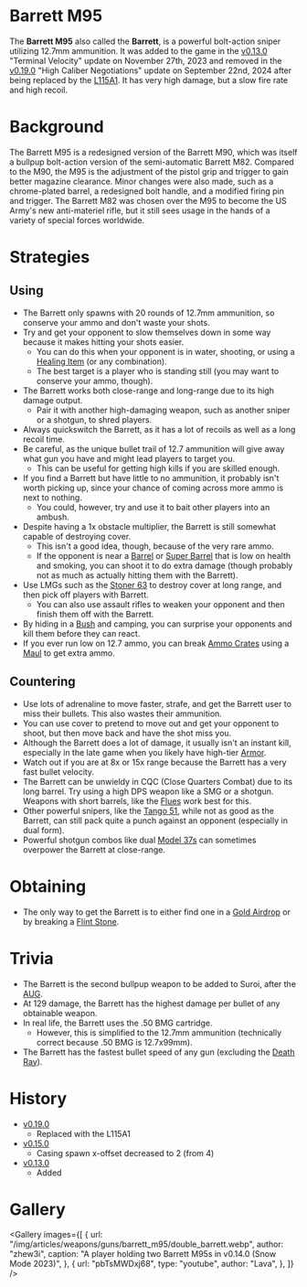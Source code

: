 
# Barrett M95

The **Barrett M95** also called the **Barrett**, is a powerful bolt-action sniper utilizing 12.7mm ammunition. It was added to the game in the [v0.13.0](https://github.com/HasangerGames/suroi/releases/tag/v0.13.0) "Terminal Velocity" update on November 27th, 2023 and removed in the [v0.19.0](https://github.com/HasangerGames/suroi/releases/tag/v0.19.0) "High Caliber Negotiations" update on September 22nd, 2024 after being replaced by the [L115A1](/weapons/guns/l115a1). It has very high damage, but a slow fire rate and high recoil.

# Background

The Barrett M95 is a redesigned version of the Barrett M90, which was itself a bullpup bolt-action version of the semi-automatic Barrett M82. Compared to the M90, the M95 is the adjustment of the pistol grip and trigger to gain better magazine clearance. Minor changes were also made, such as a chrome-plated barrel, a redesigned bolt handle, and a modified firing pin and trigger. The Barrett M82 was chosen over the M95 to become the US Army's new anti-materiel rifle, but it still sees usage in the hands of a variety of special forces worldwide.

# Strategies

## Using

- The Barrett only spawns with 20 rounds of 12.7mm ammunition, so conserve your ammo and don't waste your shots.
- Try and get your opponent to slow themselves down in some way because it makes hitting your shots easier.
  - You can do this when your opponent is in water, shooting, or using a [Healing Item](/healing) (or any combination).
  - The best target is a player who is standing still (you may want to conserve your ammo, though).
- The Barrett works both close-range and long-range due to its high damage output.
  - Pair it with another high-damaging weapon, such as another sniper or a shotgun, to shred players.
- Always quickswitch the Barrett, as it has a lot of recoils as well as a long recoil time.
- Be careful, as the unique bullet trail of 12.7 ammunition will give away what gun you have and might lead players to target you.
  - This can be useful for getting high kills if you are skilled enough.
- If you find a Barrett but have little to no ammunition, it probably isn't worth picking up, since your chance of coming across more ammo is next to nothing.
  - You could, however, try and use it to bait other players into an ambush.
- Despite having a 1x obstacle multiplier, the Barrett is still somewhat capable of destroying cover.
  - This isn't a good idea, though, because of the very rare ammo.
  - If the opponent is near a [Barrel](/obstacles/barrel) or [Super Barrel](/obstacles/super_barrel) that is low on health and smoking, you can shoot it to do extra damage (though probably not as much as actually hitting them with the Barrett).
- Use LMGs such as the [Stoner 63](/weapons/guns/stoner_63) to destroy cover at long range, and then pick off players with Barrett.
  - You can also use assault rifles to weaken your opponent and then finish them off with the Barrett.
- By hiding in a [Bush](/obstacles/bush) and camping, you can surprise your opponents and kill them before they can react.
- If you ever run low on 12.7 ammo, you can break [Ammo Crates](/obstacles/ammo_crate) using a [Maul](/weapons/melee/maul) to get extra ammo.

## Countering

- Use lots of adrenaline to move faster, strafe, and get the Barrett user to miss their bullets. This also wastes their ammunition.
- You can use cover to pretend to move out and get your opponent to shoot, but then move back and have the shot miss you.
- Although the Barrett does a lot of damage, it usually isn't an instant kill, especially in the late game when you likely have high-tier [Armor](/equipment/armor).
- Watch out if you are at 8x or 15x range because the Barrett has a very fast bullet velocity.
- The Barrett can be unwieldy in CQC (Close Quarters Combat) due to its long barrel. Try using a high DPS weapon like a SMG or a shotgun. Weapons with short barrels, like the [Flues](/weapons/guns/flues) work best for this.
- Other powerful snipers, like the [Tango 51](/weapons/guns/tango_51), while not as good as the Barrett, can still pack quite a punch against an opponent (especially in dual form).
- Powerful shotgun combos like dual [Model 37s](/weapons/guns/model_37) can sometimes overpower the Barrett at close-range.

# Obtaining

- The only way to get the Barrett is to either find one in a [Gold Airdrop](/obstacles/gold_airdrop_crate) or by breaking a [Flint Stone](/obstacles/flint_stone).

# Trivia

- The Barrett is the second bullpup weapon to be added to Suroi, after the [AUG](/weapons/guns/aug).
- At 129 damage, the Barrett has the highest damage per bullet of any obtainable weapon.
- In real life, the Barrett uses the .50 BMG cartridge.
  - However, this is simplified to the 12.7mm ammunition (technically correct because .50 BMG is 12.7x99mm).
- The Barrett has the fastest bullet speed of any gun (excluding the [Death Ray](/weapons/guns/death_ray)).

# History
- [v0.19.0](https://github.com/HasangerGames/suroi/releases/tag/v0.19.0)
  - Replaced with the L115A1
- [v0.15.0](https://github.com/HasangerGames/suroi/releases/tag/v0.15.0)
  - Casing spawn x-offset decreased to 2 (from 4)
- [v0.13.0](https://github.com/HasangerGames/suroi/releases/tag/v0.13.0)
  - Added

# Gallery

<Gallery
  images={[
    {
      url: "/img/articles/weapons/guns/barrett_m95/double_barrett.webp",
      author: "zhew3i",
      caption: "A player holding two Barrett M95s in v0.14.0 (Snow Mode 2023)",
    },
    {
      url: "pbTsMWDxj68",
      type: "youtube",
      author: "Lava",
    },
  ]}
/>
